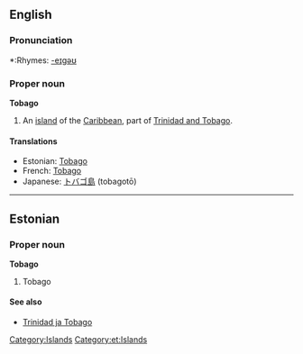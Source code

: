 ==English==

===Pronunciation===
*:Rhymes: [[Rhymes:English:-eɪɡəʊ|-eɪɡəʊ]]

===Proper noun===
{{wikipedia}}
'''Tobago'''

#An [[island]] of the [[Caribbean]], part of [[Trinidad and Tobago]].

====Translations====
{{top}}
*Estonian: [[#Estonian|Tobago]]
*French: [[Tobago#French|Tobago]]
*Japanese: [[トバゴ島]] (tobagotō)
{{bottom}}

[[Category:Islands]]

----
==Estonian==
{{Wikipedia|lang=et}}
===Proper noun===
'''Tobago'''
#Tobago
====See also====
*[[Trinidad ja Tobago]]

[[Category:et:Islands]]